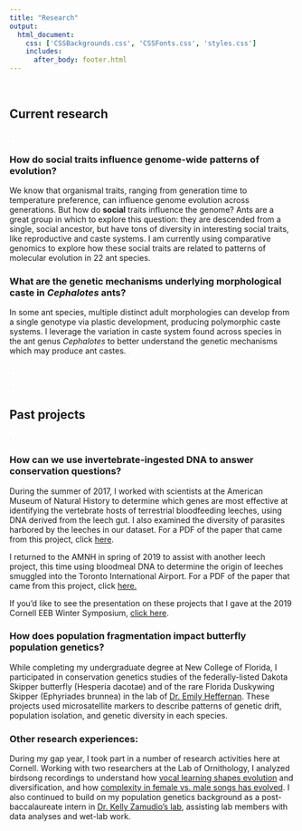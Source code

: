 ```yaml
--- 
title: "Research"
output: 
  html_document:
    css: ['CSSBackgrounds.css', 'CSSFonts.css', 'styles.css']
    includes:
      after_body: footer.html
---
```


<!-- This hides the title "Research" from this page, since I wanted to have a display title that is different from the page title.  -->

<style type="text/css">

.author,.title{
    display: none;
}

</style>

<!-- This adds the floating image of my study organisms to the right of the text.  -->

<script>
   $(document).ready(function() {
     $head = $('#header');
     $head.prepend('<img src=\"websitesidebar.png\" style=\"float: right;width: 250px;\"/>')
   });
</script>

<!-- This is a hacky way of lowering the title text slightly by inserting a period that is the same color as the background. I'll want to improve this eventually.  -->

<span style="color: #E1DBE5;">.</span> 

## Current research
<span style="color: #E1DBE5;">.</span> 

### How do social traits influence genome-wide patterns of evolution?
We know that organismal traits, ranging from generation time to temperature preference, can influence genome evolution across generations. But how do **social** traits influence the genome? Ants are a great group in which to explore this question: they are descended from a single, social ancestor, but have tons of diversity in interesting social traits, like reproductive and caste systems. I am currently using comparative genomics to explore how these social traits are related to patterns of molecular evolution in 22 ant species. 

### What are the genetic mechanisms underlying morphological caste in *Cephalotes* ants?
In some ant species, multiple distinct adult morphologies can develop from a single genotype via plastic development, producing polymorphic caste systems. I leverage the variation in caste system found across species in the ant genus *Cephalotes* to better understand the genetic mechanisms which may produce ant castes. 
<span style="color: #E1DBE5;">. 

</span> 
<span style="color: #E1DBE5;">. 

</span> 
<span style="color: #E1DBE5;">. 

</span> 

## Past projects
<span style="color: #E1DBE5;">.</span> 

### How can we use invertebrate-ingested DNA to answer conservation questions?
During the summer of 2017, I worked with scientists at the American Museum of Natural History to determine which genes are most effective at identifying the vertebrate hosts of terrestrial bloodfeeding leeches, using DNA derived from the leech gut. I also examined the diversity of parasites harbored by the leeches in our dataset. For a PDF of the paper that came from this project, click [here](Siddall2019_IdeatingIDNA.pdf). 

I returned to the AMNH in spring of 2019 to assist with another leech project, this time using bloodmeal DNA to determine the origin of leeches smuggled into the Toronto International Airport. For a PDF of the paper that came from this project, click [here.](Williams2020_CaughtRedHandedIDNAPointsToWil.pdf)

If you'd like to see the presentation on these projects that I gave at the 2019 Cornell EEB Winter Symposium, [click here](https://docs.google.com/presentation/d/1TbDIzi-b7nOzG2G7QPHbeaEBfXfC9GMWZradYekb4Tw/edit?usp=sharing). 

### How does population fragmentation impact butterfly population genetics?
While completing my undergraduate degree at New College of Florida, I participated in conservation genetics studies of the federally-listed Dakota Skipper butterfly (Hesperia dacotae) and of the rare Florida Duskywing Skipper (Ephyriades brunnea) in the lab of [Dr. Emily Heffernan](https://www.ncf.edu/directory/emily-v-heffernan/). These projects used microsatellite markers to describe patterns of genetic drift, population isolation, and genetic diversity in each species. 

### Other research experiences:
During my gap year, I took part in a number of research activities here at Cornell. Working with two researchers at the Lab of Ornithology, I analyzed birdsong recordings to understand how [vocal learning shapes evolution](https://marceloarayasalas.weebly.com/) and diversification, and how [complexity in female vs. male songs has evolved](https://femalebirdsong.org/). I also continued to build on my population genetics background as a post-baccalaureate intern in [Dr. Kelly Zamudio’s lab](https://zamudiolab.org/), assisting  lab members with data analyses and wet-lab work. 


